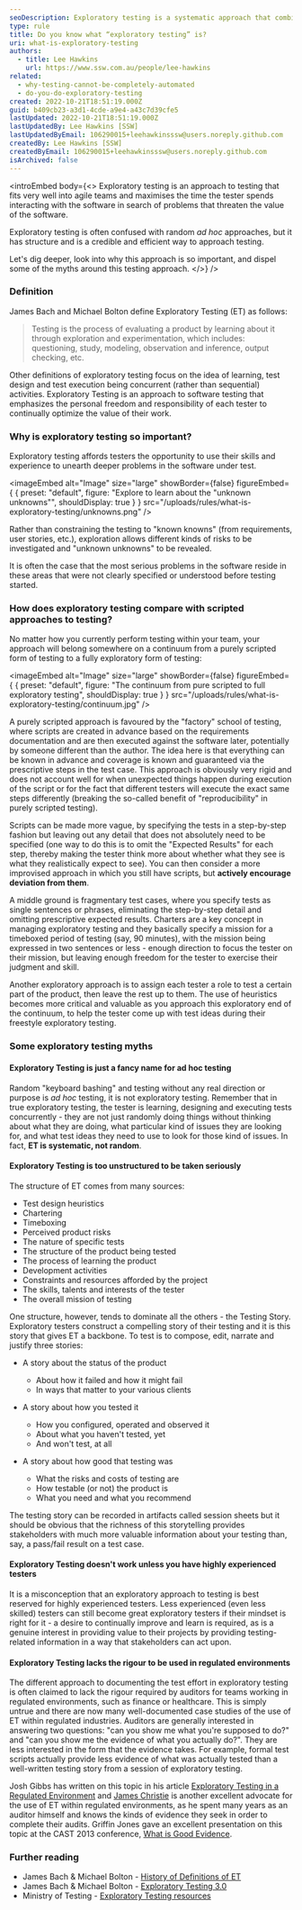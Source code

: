```yaml
---
seoDescription: Exploratory testing is a systematic approach that combines learning, designing, and executing tests concurrently to uncover product issues.
type: rule
title: Do you know what “exploratory testing” is?
uri: what-is-exploratory-testing
authors:
  - title: Lee Hawkins
    url: https://www.ssw.com.au/people/lee-hawkins
related:
  - why-testing-cannot-be-completely-automated
  - do-you-do-exploratory-testing
created: 2022-10-21T18:51:19.000Z
guid: b409cb23-a3d1-4cde-a9e4-a43c7d39cfe5
lastUpdated: 2022-10-21T18:51:19.000Z
lastUpdatedBy: Lee Hawkins [SSW]
lastUpdatedByEmail: 106290015+leehawkinsssw@users.noreply.github.com
createdBy: Lee Hawkins [SSW]
createdByEmail: 106290015+leehawkinsssw@users.noreply.github.com
isArchived: false
---
```


<introEmbed
  body={<>
Exploratory testing is an approach to testing that fits very well into agile teams and maximises the time the tester spends interacting with the software in search of problems that threaten the value of the software.

Exploratory testing is often confused with random _ad hoc_ approaches, but it has structure and is a credible and efficient way to approach testing.

Let's dig deeper, look into why this approach is so important, and dispel some of the myths around this testing approach.
  </>}
/>
### Definition

James Bach and Michael Bolton define Exploratory Testing (ET) as follows:

> Testing is the process of evaluating a product by learning about it through exploration and experimentation, which includes: questioning, study, modeling, observation and inference, output checking, etc.

Other definitions of exploratory testing focus on the idea of learning, test design and test execution being concurrent (rather than sequential) activities. Exploratory Testing is an approach to software testing that emphasizes the personal freedom and responsibility of each tester to continually optimize the value of their work.

### Why is exploratory testing so important?

Exploratory testing affords testers the opportunity to use their skills and experience to unearth deeper problems in the software under test.


<imageEmbed
  alt="Image"
  size="large"
  showBorder={false}
  figureEmbed={ {
    preset: "default",
    figure: "Explore to learn about the \"unknown unknowns\"",
    shouldDisplay: true
  } }
  src="/uploads/rules/what-is-exploratory-testing/unknowns.png"
/>


Rather than constraining the testing to "known knowns" (from requirements, user stories, etc.), exploration allows different kinds of risks to be investigated and "unknown unknowns" to be revealed.

It is often the case that the most serious problems in the software reside in these areas that were not clearly specified or understood before testing started.

### How does exploratory testing compare with scripted approaches to testing?

No matter how you currently perform testing within your team, your approach will belong somewhere on a continuum from a purely scripted form of testing to a fully exploratory form of testing:


<imageEmbed
  alt="Image"
  size="large"
  showBorder={false}
  figureEmbed={ {
    preset: "default",
    figure: "The continuum from pure scripted to full exploratory testing",
    shouldDisplay: true
  } }
  src="/uploads/rules/what-is-exploratory-testing/continuum.jpg"
/>


A purely scripted approach is favoured by the "factory" school of testing, where scripts are created in advance based on the requirements documentation and are then executed against the software later, potentially by someone different than the author. The idea here is that everything can be known in advance and coverage is known and guaranteed via the prescriptive steps in the test case. This approach is obviously very rigid and does not account well for when unexpected things happen during execution of the script or for the fact that different testers will execute the exact same steps differently (breaking the so-called benefit of "reproducibility" in purely scripted testing).

Scripts can be made more vague, by specifying the tests in a step-by-step fashion but leaving out any detail that does not absolutely need to be specified (one way to do this is to omit the "Expected Results" for each step, thereby making the tester think more about whether what they see is what they realistically expect to see). You can then consider a more improvised approach in which you still have scripts, but **actively encourage deviation from them**.

A middle ground is fragmentary test cases, where you specify tests as single sentences or phrases, eliminating the step-by-step detail and omitting prescriptive expected results. Charters are a key concept in managing exploratory testing and they basically specify a mission for a timeboxed period of testing (say, 90 minutes), with the mission being expressed in two sentences or less - enough direction to focus the tester on their mission, but leaving enough freedom for the tester to exercise their judgment and skill.

Another exploratory approach is to assign each tester a role to test a certain part of the product, then leave the rest up to them. The use of heuristics becomes more critical and valuable as you approach this exploratory end of the continuum, to help the tester come up with test ideas during their freestyle exploratory testing.

### Some exploratory testing myths

#### Exploratory Testing is just a fancy name for ad hoc testing

Random "keyboard bashing" and testing without any real direction or purpose is _ad hoc_ testing, it is not exploratory testing. Remember that in true exploratory testing, the tester is learning, designing and executing tests concurrently - they are not just randomly doing things without thinking about what they are doing, what particular kind of issues they are looking for, and what test ideas they need to use to look for those kind of issues. In fact, **ET is systematic, not random**.

#### Exploratory Testing is too unstructured to be taken seriously

The structure of ET comes from many sources:

- Test design heuristics
- Chartering
- Timeboxing
- Perceived product risks
- The nature of specific tests
- The structure of the product being tested
- The process of learning the product
- Development activities
- Constraints and resources afforded by the project
- The skills, talents and interests of the tester
- The overall mission of testing

One structure, however, tends to dominate all the others - the Testing Story. Exploratory testers construct a compelling story of their testing and it is this story that gives ET a backbone. To test is to compose, edit, narrate and justify three stories:

- A story about the status of the product

  - About how it failed and how it might fail
  - In ways that matter to your various clients

- A story about how you tested it

  - How you configured, operated and observed it
  - About what you haven't tested, yet
  - And won't test, at all

- A story about how good that testing was

  - What the risks and costs of testing are
  - How testable (or not) the product is
  - What you need and what you recommend

The testing story can be recorded in artifacts called session sheets but it should be obvious that the richness of this storytelling provides stakeholders with much more valuable information about your testing than, say, a pass/fail result on a test case.

#### Exploratory Testing doesn't work unless you have highly experienced testers

It is a misconception that an exploratory approach to testing is best reserved for highly experienced testers. Less experienced (even less skilled) testers can still become great exploratory testers if their mindset is right for it - a desire to continually improve and learn is required, as is a genuine interest in providing value to their projects by providing testing-related information in a way that stakeholders can act upon.

#### Exploratory Testing lacks the rigour to be used in regulated environments

The different approach to documenting the test effort in exploratory testing is often claimed to lack the rigour required by auditors for teams working in regulated environments, such as finance or healthcare. This is simply untrue and there are now many well-documented case studies of the use of ET within regulated industries. Auditors are generally interested in answering two questions: "can you show me what you're supposed to do?" and "can you show me the evidence of what you actually do?". They are less interested in the form that the evidence takes. For example, formal test scripts actually provide less evidence of what was actually tested than a well-written testing story from a session of exploratory testing.

Josh Gibbs has written on this topic in his article [Exploratory Testing in a Regulated Environment](http://www.stickyminds.com/article/exploratory-testing-regulated-environment) and [James Christie]() is another excellent advocate for the use of ET within regulated environments, as he spent many years as an auditor himself and knows the kinds of evidence they seek in order to complete their audits. Griffin Jones gave an excellent presentation on this topic at the CAST 2013 conference, [What is Good Evidence](https://www.youtube.com/watch?v=i8he7Rejn5s).

### Further reading

- James Bach & Michael Bolton - [History of Definitions of ET](https://www.satisfice.com/blog/archives/1504)
- James Bach & Michael Bolton - [Exploratory Testing 3.0](https://www.satisfice.com/blog/archives/1509)
- Ministry of Testing - [Exploratory Testing resources](https://www.ministryoftesting.com/search?q=exploratory&filters%5Btopics%5D%5B%5D=exploratory-testing)
